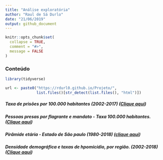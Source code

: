 ```yaml
---
title: "Análise exploratória"
author: "Raul de Sá Durlo"
date: "21/06/2019"
output: github_document
---
```


```r
knitr::opts_chunk$set(
  collapse = TRUE,
  comment = "#>",
  message = FALSE
)
```

### Conteúdo

```r
library(tidyverse)

url <- paste0("https://rdurl0.github.io/Projeto/",
              list.files()[str_detect(list.files(), "html")])
```


##### Taxa de prisões por 100.000 habitantes (2002-2017) ([Clique aqui](`r url[3]`))

##### Pessoas presas por flagrante e mandato - Taxa 100.000 habitantes. ([Clique aqui](`r url[4]`))

##### Pirâmide etária - Estado de São paulo (1980-2018) ([clique aqui](`r url[2]`))

##### Densidade demográfica e taxas de hpomicídio, por região. (2002-2018) ([Clique aqui](`r url[1]`))




